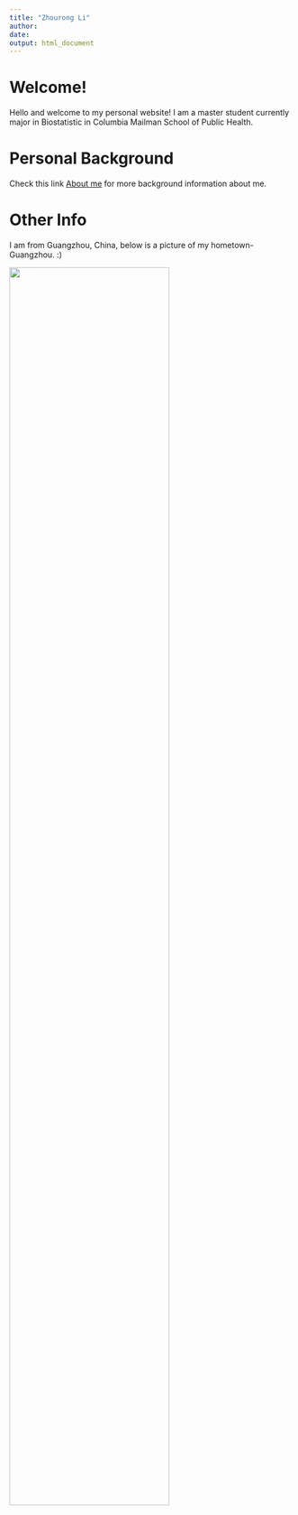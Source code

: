 ```yaml
---
title: "Zhourong Li"
author:
date: 
output: html_document
---
```


# Welcome!

Hello and welcome to my personal website! I am a master student currently major in Biostatistic in Columbia Mailman School of Public Health. 

# Personal Background

Check this link [About me](about.html) for more background information about me.

# Other Info

I am from Guangzhou, China, below is a picture of my hometown- Guangzhou. :)

<img src="images/1.jpg" style="width:75%">




